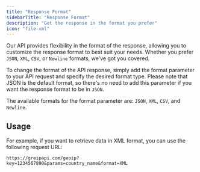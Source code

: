 ```yaml
---
title: "Response Format"
sidebarTitle: "Response Format"
description: "Get the response in the format you prefer"
icon: "file-xml"
---
```


Our API provides flexibility in the format of the response, allowing you to customize the response format to best suit your needs. Whether you prefer `JSON`, `XML`, `CSV`, or `Newline` formats, we've got you covered.

To change the format of the API response, simply add the format parameter to your API request and specify the desired format type. Please note that JSON is the default format, so there's no need to add this parameter if you want the response format to be in `JSON`.

The available formats for the format parameter are: `JSON`, `XML`, `CSV`, and `Newline`.

## Usage

For example, if you want to retrieve data in XML format, you can use the following request URL:

```
https://greipapi.com/geoip?key=1234567890&params=country_name&format=XML
```
